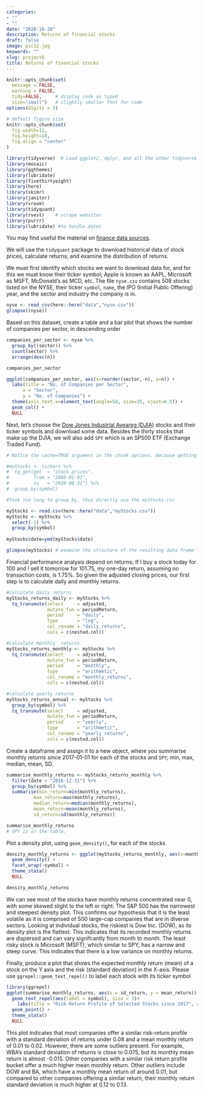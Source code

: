 ```yaml
---
categories:
- ""
- ""
date: "2020-10-20"
description: Returns of financial stocks
draft: false
image: pic12.jpg
keywords: ""
slug: project6
title: Returns of financial stocks
---
```


```r
knitr::opts_chunk$set(
  message = FALSE, 
  warning = FALSE, 
  tidy=FALSE,     # display code as typed
  size="small")   # slightly smaller font for code
options(digits = 3)

# default figure size
knitr::opts_chunk$set(
  fig.width=12,
  fig.height=10,
  fig.align = "center"
)
```



```r
library(tidyverse)  # Load ggplot2, dplyr, and all the other tidyverse packages
library(mosaic)
library(ggthemes)
library(lubridate)
library(fivethirtyeight)
library(here)
library(skimr)
library(janitor)
library(vroom)
library(tidyquant)
library(rvest)    # scrape websites
library(purrr)  
library(lubridate) #to handle dates

```

You may find useful the material on [finance data sources](https://mfa2021.netlify.app/reference/finance_data/). 

We will use the `tidyquant` package to download historical data of stock prices, calculate returns, and examine the distribution of returns. 

We must first identify which stocks we want to download data for, and for this we must know their ticker symbol; Apple is known as AAPL, Microsoft as MSFT, McDonald's as MCD, etc. The file `nyse.csv` contains 508 stocks listed on the NYSE, their ticker `symbol`, `name`, the IPO  (Initial Public Offering) year, and the sector and industry the company is in.


```r
nyse <- read_csv(here::here("data","nyse.csv"))
glimpse((nyse))
```

Based on this dataset, create a table and a bar plot that shows the number of companies per sector, in descending order

```r

companies_per_sector <- nyse %>%
  group_by((sector)) %>%
  count(sector) %>%
  arrange(desc(n))

companies_per_sector

ggplot(companies_per_sector, aes(x=reorder(sector,-n), y=n)) +
  labs(title = "No. of Companies per Sector",
      x = "Sector",
      y = "No. of Companies") +
  theme(axis.text.x=element_text(angle=50, size=15, vjust=0.5)) +
  geom_col() +
  NULL

```

Next, let's choose the [Dow Jones Industrial Aveareg (DJIA)](https://en.wikipedia.org/wiki/Dow_Jones_Industrial_Average) stocks and their ticker symbols and download some data. Besides the thirty stocks that make up the DJIA, we will also add `SPY` which is an SP500 ETF (Exchange Traded Fund).







```r
# Notice the cache=TRUE argument in the chunk options. Because getting data is time consuming, # cache=TRUE means that once it downloads data, the chunk will not run again next time you knit your Rmd

#myStocks <- tickers %>% 
#  tq_get(get  = "stock.prices",
#         from = "2000-01-01",
#         to   = "2020-08-31") %>%
#  group_by(symbol) 

#Took too long to group_by, thus directly use the myStocks.csv

myStocks <- read.csv(here::here("data","myStocks.csv"))
myStocks <- myStocks %>%
  select(-1) %>% 
  group_by(symbol)
  
myStocks$date=ymd(myStocks$date)

glimpse(myStocks) # examine the structure of the resulting data frame
```

Financial performance analysis depend on returns; If I buy a stock today for 100 and I sell it tomorrow for 101.75, my one-day return, assuming no transaction costs, is 1.75%. So given the adjusted closing prices, our first step is to calculate daily and monthly returns.


```r
#calculate daily returns
myStocks_returns_daily <- myStocks %>%
  tq_transmute(select     = adjusted, 
               mutate_fun = periodReturn, 
               period     = "daily", 
               type       = "log",
               col_rename = "daily_returns",
               cols = c(nested.col))  

#calculate monthly  returns
myStocks_returns_monthly <- myStocks %>%
  tq_transmute(select     = adjusted, 
               mutate_fun = periodReturn, 
               period     = "monthly", 
               type       = "arithmetic",
               col_rename = "monthly_returns",
               cols = c(nested.col)) 

#calculate yearly returns
myStocks_returns_annual <- myStocks %>%
  group_by(symbol) %>%
  tq_transmute(select     = adjusted, 
               mutate_fun = periodReturn, 
               period     = "yearly", 
               type       = "arithmetic",
               col_rename = "yearly_returns",
               cols = c(nested.col))
```

Create a dataframe and assign it to a new object, where you summarise monthly returns since 2017-01-01 for each of the stocks and `SPY`; min, max, median, mean, SD.

```r

summarise_monthly_returns <- myStocks_returns_monthly %>%
  filter(date > "2016-12-31") %>%
  group_by(symbol) %>%
  summarise(min_return=min(monthly_returns), 
          max_return=max(monthly_returns), 
          median_return=median(monthly_returns),
          mean_return=mean(monthly_returns),
          sd_return=sd(monthly_returns))

summarise_monthly_returns
# SPY is in the table.

```


Plot a density plot, using `geom_density()`, for each of the stocks
```r

density_monthly_returns <- ggplot(myStocks_returns_monthly, aes(x=monthly_returns) ) +
  geom_density() +
  facet_wrap(~symbol) +
  theme_stata()
  NULL

density_monthly_returns

```


We can see most of the stocks have monthly returns concentrated near 0, with some skewed slight to the left or right. The S&P 500 has the narrowest and steepest density plot. This confirms our hypothesis that it is the least volatile as it is comprised of 500 large-cap companies that are in diverse sectors. Looking at individual stocks, the riskiest is Dow Inc. (DOW), as its density plot is the flattest. This indicates that its recorded monthly returns are dispersed and can vary signifcantly from month to month. The least risky stock is Microsoft (MSFT), which similar to SPY, has a narrow and steep curve. This indicates that there is a low variance on monthly returns.


Finally, produce a plot that shows the expected monthly return (mean) of a stock on the Y axis and the risk (standard deviation) in the X-axis. Please use `ggrepel::geom_text_repel()` to label each stock with its ticker symbol

```r

library(ggrepel)
ggplot(summarise_monthly_returns, aes(x = sd_return, y = mean_return)) + 
  geom_text_repel(aes(label = symbol), size = 3)+
    labs(title = "Risk-Return Profile of Selected Stocks since 2017", x = "Mean Monthly Standard Deviation", y = "Mean Monthly Return")+
  geom_point() +
  theme_stata()
  NULL

```


This plot indicates that most companies offer a similar risk-return profile with a standard deviation of returns under 0.08 and a mean monthly return of 0.01 to 0.02. However, there are some outliers present. For example, WBA's standard deviation of returns is close to 0.075, but its monthly mean return is almost -0.015. Other companies with a similar risk return profile bucket offer a much higher mean monthly return. Other outliers include DOW and BA, which have a monthly mean return of around 0.01, but compared to other companies offering a similar return, their monthly return standard deviation is much higher at 0.12 to 0.13.
